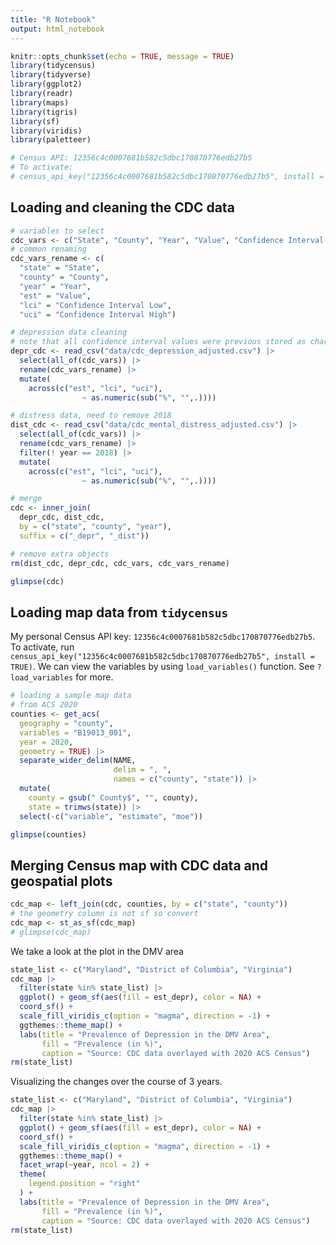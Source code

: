 ```yaml
---
title: "R Notebook"
output: html_notebook
---
```



```r
knitr::opts_chunk$set(echo = TRUE, message = TRUE)
library(tidycensus)
library(tidyverse)
library(ggplot2)
library(readr)
library(maps)
library(tigris)
library(sf)
library(viridis)
library(paletteer)

# Census API: 12356c4c0007681b582c5dbc170870776edb27b5
# To activate:
# census_api_key("12356c4c0007681b582c5dbc170870776edb27b5", install = TRUE)
```


## Loading and cleaning the CDC data


```r

# variables to select
cdc_vars <- c("State", "County", "Year", "Value", "Confidence Interval Low", "Confidence Interval High")
# common renaming
cdc_vars_rename <- c(
  "state" = "State",
  "county" = "County", 
  "year" = "Year", 
  "est" = "Value", 
  "lci" = "Confidence Interval Low",
  "uci" = "Confidence Interval High")

# depression data cleaning
# note that all confidence interval values were previous stored as characters
depr_cdc <- read_csv("data/cdc_depression_adjusted.csv") |> 
  select(all_of(cdc_vars)) |>
  rename(cdc_vars_rename) |> 
  mutate(
    across(c("est", "lci", "uci"),
                ~ as.numeric(sub("%", "",.))))

# distress data, need to remove 2018
dist_cdc <- read_csv("data/cdc_mental_distress_adjusted.csv") |> 
  select(all_of(cdc_vars)) |>
  rename(cdc_vars_rename) |> 
  filter(! year == 2018) |> 
  mutate(
    across(c("est", "lci", "uci"),
                ~ as.numeric(sub("%", "",.))))

# merge
cdc <- inner_join(
  depr_cdc, dist_cdc,
  by = c("state", "county", "year"),
  suffix = c("_depr", "_dist"))

# remove extra objects
rm(dist_cdc, depr_cdc, cdc_vars, cdc_vars_rename)

glimpse(cdc)
```


## Loading map data from `tidycensus`


My personal Census API key: `12356c4c0007681b582c5dbc170870776edb27b5`. To activate, run `census_api_key("12356c4c0007681b582c5dbc170870776edb27b5", install = TRUE)`. We can view the variables by using `load_variables()` function. See `?load_variables` for more.

```r
# loading a sample map data 
# from ACS 2020
counties <- get_acs(
  geography = "county",
  variables = "B19013_001",
  year = 2020,
  geometry = TRUE) |>
  separate_wider_delim(NAME,
                       delim = ", ",
                       names = c("county", "state")) |> 
  mutate(
    county = gsub(" County$", "", county),
    state = trimws(state)) |> 
  select(-c("variable", "estimate", "moe"))

glimpse(counties)
```

## Merging Census map with CDC data and geospatial plots

```r
cdc_map <- left_join(cdc, counties, by = c("state", "county"))
# the geometry column is not sf so convert
cdc_map <- st_as_sf(cdc_map)
# glimpse(cdc_map)
```
We take a look at the plot in the DMV area

```r
state_list <- c("Maryland", "District of Columbia", "Virginia")
cdc_map |> 
  filter(state %in% state_list) |> 
  ggplot() + geom_sf(aes(fill = est_depr), color = NA) + 
  coord_sf() + 
  scale_fill_viridis_c(option = "magma", direction = -1) + 
  ggthemes::theme_map() + 
  labs(title = "Prevalence of Depression in the DMV Area",
       fill = "Prevalence (in %)", 
       caption = "Source: CDC data overlayed with 2020 ACS Census")
rm(state_list)
```


Visualizing the changes over the course of 3 years.

```r
state_list <- c("Maryland", "District of Columbia", "Virginia")
cdc_map |> 
  filter(state %in% state_list) |> 
  ggplot() + geom_sf(aes(fill = est_depr), color = NA) + 
  coord_sf() + 
  scale_fill_viridis_c(option = "magma", direction = -1) + 
  ggthemes::theme_map() + 
  facet_wrap(~year, ncol = 2) +
  theme(
    legend.position = "right"
  ) + 
  labs(title = "Prevalence of Depression in the DMV Area",
       fill = "Prevalence (in %)", 
       caption = "Source: CDC data overlayed with 2020 ACS Census")
rm(state_list)
```



